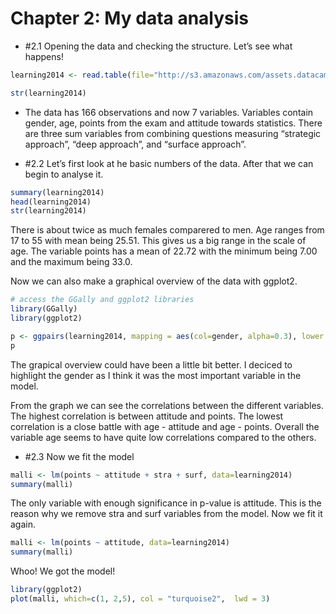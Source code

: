 # Chapter 2: My data analysis

- #2.1 Opening the data and checking the structure. Let's see what happens!

```r

learning2014 <- read.table(file="http://s3.amazonaws.com/assets.datacamp.com/production/course_2218/datasets/learning2014.txt", header=T, sep=",")

str(learning2014)

```
- The data has 166 observations and now 7 variables. Variables contain  gender, age, points from the exam and attitude towards statistics. There are three sum variables from combining questions measuring "strategic approach", "deep approach", and "surface approach".

- #2.2 Let's first look at he basic numbers of the data. After that we can begin to analyse it.

```r
summary(learning2014)
head(learning2014)
str(learning2014)

```
There is about twice as much females comparered to men. Age ranges from 17 to 55 with mean being 25.51. This gives us a big range in the scale of age. The variable points has a mean of 22.72 with the minimum being 7.00 and the maximum being 33.0.

Now we can also make a graphical overview of the data with ggplot2.

```r
# access the GGally and ggplot2 libraries
library(GGally)
library(ggplot2)

p <- ggpairs(learning2014, mapping = aes(col=gender, alpha=0.3), lower = list(combo = wrap("facethist", bins = 20)))
p
```

The grapical overview could have been a little bit better. I deciced to highlight the gender as I think it was the most important variable in the model. 

From the graph we can see the correlations between the different variables. The highest correlation is between attitude and points. The lowest correlation is a close battle with age - attitude and age - points. Overall the variable age seems to have quite low correlations compared to the others.

- #2.3 Now we fit the model
```r
malli <- lm(points ~ attitude + stra + surf, data=learning2014)
summary(malli)
```
The only variable with enough significance in p-value is attitude. This is the reason why we remove stra and surf variables from the model. Now we fit it again.

```r
malli <- lm(points ~ attitude, data=learning2014)
summary(malli)
```
Whoo! We got the model!
```r
library(ggplot2)
plot(malli, which=c(1, 2,5), col = "turquoise2",  lwd = 3)
```

